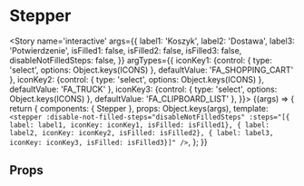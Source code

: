 

<Meta title='atoms/Stepper' component={Stepper} />

# Stepper
<Story name='interactive'
	   args={{
		   label1: 'Koszyk',
		   label2: 'Dostawa',
		   label3: 'Potwierdzenie',
		   isFilled1: false,
		   isFilled2: false,
		   isFilled3: false,
		   disableNotFilledSteps: false,
	   }}
	   argTypes={{
		   iconKey1: {control: { type: 'select', options: Object.keys(ICONS) }, defaultValue: 'FA_SHOPPING_CART' },
		   iconKey2: {control: { type: 'select', options: Object.keys(ICONS) }, defaultValue: 'FA_TRUCK' },
		   iconKey3: {control: { type: 'select', options: Object.keys(ICONS) }, defaultValue: 'FA_CLIPBOARD_LIST' },
	   }}>
	{(args) => {
		return {
			components: { Stepper },
			props: Object.keys(args),
			template: `<stepper :disable-not-filled-steps="disableNotFilledSteps" :steps="[{ label: label1, iconKey: iconKey1, isFilled: isFilled1}, { label: label2, iconKey: iconKey2, isFilled: isFilled2}, { label: label3, iconKey: iconKey3, isFilled: isFilled3}]" />`,
		};
	}}
</Story>

## Props
<Props of={Stepper} />